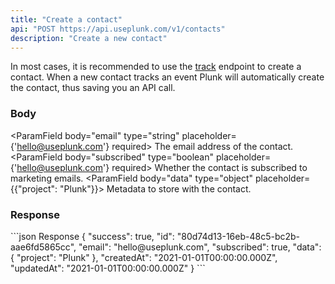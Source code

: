 ```yaml
---
title: "Create a contact"
api: "POST https://api.useplunk.com/v1/contacts"
description: "Create a new contact"
---
```


In most cases, it is recommended to use the [track](/api-reference/actions/track) endpoint to create a contact.
When a new contact tracks an event Plunk will automatically create the contact, thus saving you an API call.

### Body
<ParamField body="email" type="string" placeholder={'hello@useplunk.com'} required>
    The email address of the contact.
</ParamField>
<ParamField body="subscribed" type="boolean" placeholder={'hello@useplunk.com'} required>
    Whether the contact is subscribed to marketing emails.
</ParamField>
<ParamField body="data" type="object" placeholder={{"project": "Plunk"}}>
    Metadata to store with the contact.
</ParamField>

### Response
<ResponseExample>
    ```json Response
    {
        "success": true,
        "id": "80d74d13-16eb-48c5-bc2b-aae6fd5865cc",
        "email": "hello@useplunk.com",
        "subscribed": true,
        "data": {
        "project": "Plunk"
    },
        "createdAt": "2021-01-01T00:00:00.000Z",
        "updatedAt": "2021-01-01T00:00:00.000Z"
    }
    ```
</ResponseExample>